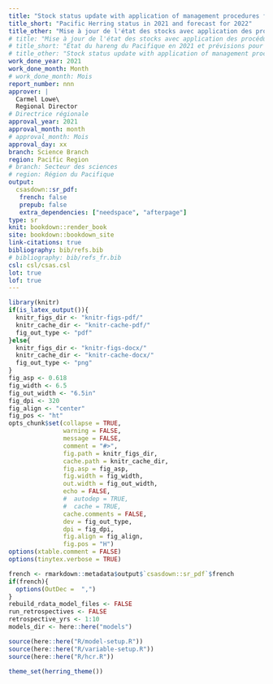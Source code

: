 ```yaml
---
title: "Stock status update with application of management procedures for Pacific Herring (*Clupea pallasii*) in British Columbia: Status in 2021 and forecast for 2022"
title_short: "Pacific Herring status in 2021 and forecast for 2022"
title_other: "Mise à jour de l'état des stocks avec application des procédures de gestion pour le hareng du Pacifique (*Clupea pallasii*) en Colombie-Britannique: État en 2021 et prévisions pour 2022"
# title: "Mise à jour de l'état des stocks avec application des procédures de gestion pour le hareng du Pacifique (*Clupea pallasii*) en Colombie-Britannique: État en 2021 et prévisions pour 2022"
# title_short: "État du hareng du Pacifique en 2021 et prévisions pour 2022"
# title_other: "Stock status update with application of management procedures for Pacific Herring (*Clupea pallasii*) in British Columbia: Status in 2021 and forecast for 2022"
work_done_year: 2021
work_done_month: Month
# work_done_month: Mois
report_number: nnn
approver: |
  Carmel Lowe\
  Regional Director
# Directrice régionale
approval_year: 2021
approval_month: month
# approval_month: Mois
approval_day: xx
branch: Science Branch
region: Pacific Region
# branch: Secteur des sciences
# region: Région du Pacifique
output:
  csasdown::sr_pdf:
   french: false
   prepub: false
   extra_dependencies: ["needspace", "afterpage"]
type: sr
knit: bookdown::render_book
site: bookdown::bookdown_site
link-citations: true
bibliography: bib/refs.bib
# bibliography: bib/refs_fr.bib
csl: csl/csas.csl
lot: true
lof: true
---
```


```r
library(knitr)
if(is_latex_output()){
  knitr_figs_dir <- "knitr-figs-pdf/"
  knitr_cache_dir <- "knitr-cache-pdf/"
  fig_out_type <- "pdf"
}else{
  knitr_figs_dir <- "knitr-figs-docx/"
  knitr_cache_dir <- "knitr-cache-docx/"
  fig_out_type <- "png"
}
fig_asp <- 0.618
fig_width <- 6.5
fig_out_width <- "6.5in"
fig_dpi <- 320
fig_align <- "center"
fig_pos <- "ht"
opts_chunk$set(collapse = TRUE,
               warning = FALSE,
               message = FALSE,
               comment = "#>",
               fig.path = knitr_figs_dir,
               cache.path = knitr_cache_dir,
               fig.asp = fig_asp,
               fig.width = fig_width,
               out.width = fig_out_width,
               echo = FALSE,
               #  autodep = TRUE,
               #  cache = TRUE,
               cache.comments = FALSE,
               dev = fig_out_type,
               dpi = fig_dpi,
               fig.align = fig_align,
               fig.pos = "H")
options(xtable.comment = FALSE)
options(tinytex.verbose = TRUE)
```

```r
french <- rmarkdown::metadata$output$`csasdown::sr_pdf`$french
if(french){
  options(OutDec =  ",")
}
rebuild_rdata_model_files <- FALSE
run_retrospectives <- FALSE
retrospective_yrs <- 1:10
models_dir <- here::here("models")

source(here::here("R/model-setup.R"))
source(here::here("R/variable-setup.R"))
source(here::here("R/hcr.R"))

theme_set(herring_theme())
```

<!-- Distributions -->
\newcommand{\dUnif}[2]{$\mathcal{U}\left(#1, #2\right)$}
\newcommand{\dNorm}[2]{$\mathcal{N}\left(#1, #2\right)$}
\newcommand{\dLognorm}[2]{$\emph{Lognormal}\left(#1, #2\right)$}
\newcommand{\dBeta}[2]{$\emph{Beta}\left(#1, #2\right)$}
\newcommand{\dGamma}[2]{$\emph{Gamma}\left(#1, #2\right)$}

<!-- Other math -->
\newcommand{\lognorm}{\text{ln}}
\newcommand{\SB}{\mli{`r en2fr("SB", translate = french)`}}
\newcommand{\AVE}{\text{`r en2fr("AVE", translate = french)`}}

<!-- Compile the PDF on the command line: -->
<!-- bookdown::render_book("index.Rmd") -->

